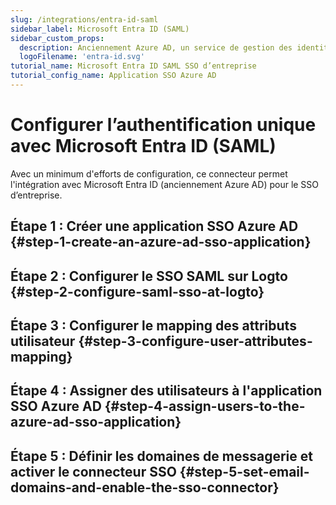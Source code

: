 ```yaml
---
slug: /integrations/entra-id-saml
sidebar_label: Microsoft Entra ID (SAML)
sidebar_custom_props:
  description: Anciennement Azure AD, un service de gestion des identités basé sur le cloud complet.
  logoFilename: 'entra-id.svg'
tutorial_name: Microsoft Entra ID SAML SSO d’entreprise
tutorial_config_name: Application SSO Azure AD
---
```




# Configurer l’authentification unique avec Microsoft Entra ID (SAML)

Avec un minimum d'efforts de configuration, ce connecteur permet l'intégration avec Microsoft Entra ID (anciennement Azure AD) pour le SSO d’entreprise.

<GuideTip />

## Étape 1 : Créer une application SSO Azure AD \{#step-1-create-an-azure-ad-sso-application}

<Step1 />

## Étape 2 : Configurer le SSO SAML sur Logto \{#step-2-configure-saml-sso-at-logto}

<Step2 />

## Étape 3 : Configurer le mapping des attributs utilisateur \{#step-3-configure-user-attributes-mapping}

<Step3 />

## Étape 4 : Assigner des utilisateurs à l'application SSO Azure AD \{#step-4-assign-users-to-the-azure-ad-sso-application}

<Step4 />

## Étape 5 : Définir les domaines de messagerie et activer le connecteur SSO \{#step-5-set-email-domains-and-enable-the-sso-connector}

<Step5 />
